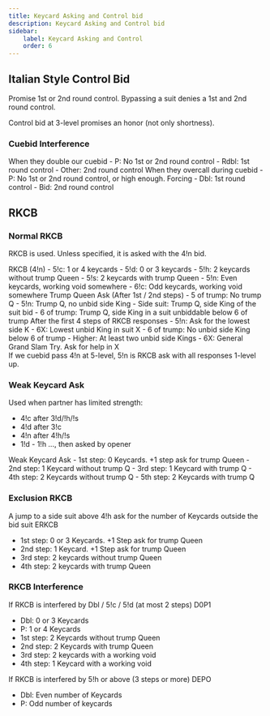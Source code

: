 ```yaml
---
title: Keycard Asking and Control bid
description: Keycard Asking and Control bid
sidebar:
    label: Keycard Asking and Control
    order: 6
---
```



## Italian Style Control Bid

Promise 1st or 2nd round control. Bypassing a suit denies a 1st and 2nd round control.

Control bid at 3-level promises an honor (not only shortness). 

### Cuebid Interference

<BiddingTree>
When they double our cuebid
- P: No 1st or 2nd round control
- Rdbl: 1st round control
- Other: 2nd round control
</BiddingTree>

<BiddingTree>
When they overcall during cuebid
- P: No 1st or 2nd round control, or high enough. Forcing
- Dbl: 1st round control
- Bid: 2nd round control
</BiddingTree>

## RKCB

### Normal RKCB 
RKCB is used. Unless specified, it is asked with the 4!n bid.

<BiddingTree>
RKCB (4!n)
- 5!c: 1 or 4 keycards
- 5!d: 0 or 3 keycards
- 5!h: 2 keycards without trump Queen
- 5!s: 2 keycards with trump Queen
- 5!n: Even keycards, working void somewhere
- 6!c: Odd keycards, working void somewhere
</BiddingTree>

<BiddingTree>
Trump Queen Ask (After 1st / 2nd steps)
- 5 of trump: No trump Q
- 5!n: Trump Q, no unbid side King
- Side suit: Trump Q, side King of the suit bid
- 6 of trump: Trump Q, side King in a suit unbiddable below 6 of trump
</BiddingTree>

<BiddingTree>
After the first 4 steps of RKCB responses
- 5!n: Ask for the lowest side K
    - 6X: Lowest unbid King in suit X
    - 6 of trump: No unbid side King below 6 of trump
    - Higher: At least two unbid side Kings
- 6X: General Grand Slam Try. Ask for help in X
</BiddingTree>

<Aside type="note">
If we cuebid pass 4!n at 5-level, 5!n is RKCB ask with all responses 1-level up.
</Aside>

### Weak Keycard Ask

Used when partner has limited strength:
- 4!c after 3!d/!h/!s
- 4!d after 3!c
- 4!n after 4!h/!s
- 1!d - 1!h ..., then asked by opener

<BiddingTree>
Weak Keycard Ask
- 1st step: 0 Keycards. +1 step ask for trump Queen
- 2nd step: 1 Keycard without trump Q
- 3rd step: 1 Keycard with trump Q
- 4th step: 2 Keycards without trump Q
- 5th step: 2 Keycards with trump Q
</BiddingTree>

### Exclusion RKCB

A jump to a side suit above 4!h ask for the number of Keycards outside the bid suit
<BiddingTree>
ERKCB
- 1st step: 0 or 3 Keycards. +1 Step ask for trump Queen
- 2nd step: 1 Keycard. +1 Step ask for trump Queen
- 3rd step: 2 keycards without trump Queen
- 4th step: 2 keycards with trump Queen
</BiddingTree>

### RKCB Interference
If RKCB is interfered by Dbl / 5!c / 5!d (at most 2 steps)
<BiddingTree>
D0P1
- Dbl: 0 or 3 Keycards
- P: 1 or 4 Keycards
- 1st step: 2 Keycards without trump Queen
- 2nd step: 2 Keycards with trump Queen
- 3rd step: 2 keycards with a working void
- 4th step: 1 Keycard with a working void
</BiddingTree>

If RKCB is interfered by 5!h or above (3 steps or more)
<BiddingTree>
DEPO
- Dbl: Even number of Keycards
- P: Odd number of keycards
</BiddingTree>

